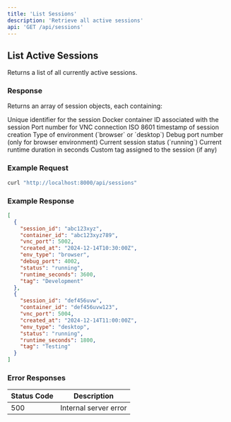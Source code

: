 ```yaml
---
title: 'List Sessions'
description: 'Retrieve all active sessions'
api: 'GET /api/sessions'
---
```


## List Active Sessions

Returns a list of all currently active sessions.

### Response

Returns an array of session objects, each containing:

<ResponseField name="session_id" type="string">
  Unique identifier for the session
</ResponseField>

<ResponseField name="container_id" type="string">
  Docker container ID associated with the session
</ResponseField>

<ResponseField name="vnc_port" type="integer">
  Port number for VNC connection
</ResponseField>

<ResponseField name="created_at" type="string">
  ISO 8601 timestamp of session creation
</ResponseField>

<ResponseField name="env_type" type="string">
  Type of environment (`browser` or `desktop`)
</ResponseField>

<ResponseField name="debug_port" type="integer">
  Debug port number (only for browser environment)
</ResponseField>

<ResponseField name="status" type="string">
  Current session status (`running`)
</ResponseField>

<ResponseField name="runtime_seconds" type="number">
  Current runtime duration in seconds
</ResponseField>

<ResponseField name="tag" type="string">
  Custom tag assigned to the session (if any)
</ResponseField>

### Example Request

```bash
curl "http://localhost:8000/api/sessions"
```

### Example Response

```json
[
  {
    "session_id": "abc123xyz",
    "container_id": "abc123xyz789",
    "vnc_port": 5002,
    "created_at": "2024-12-14T10:30:00Z",
    "env_type": "browser",
    "debug_port": 4002,
    "status": "running",
    "runtime_seconds": 3600,
    "tag": "Development"
  },
  {
    "session_id": "def456uvw",
    "container_id": "def456uvw123",
    "vnc_port": 5004,
    "created_at": "2024-12-14T11:00:00Z",
    "env_type": "desktop",
    "status": "running",
    "runtime_seconds": 1800,
    "tag": "Testing"
  }
]
```

### Error Responses

| Status Code | Description |
|------------|-------------|
| 500 | Internal server error |